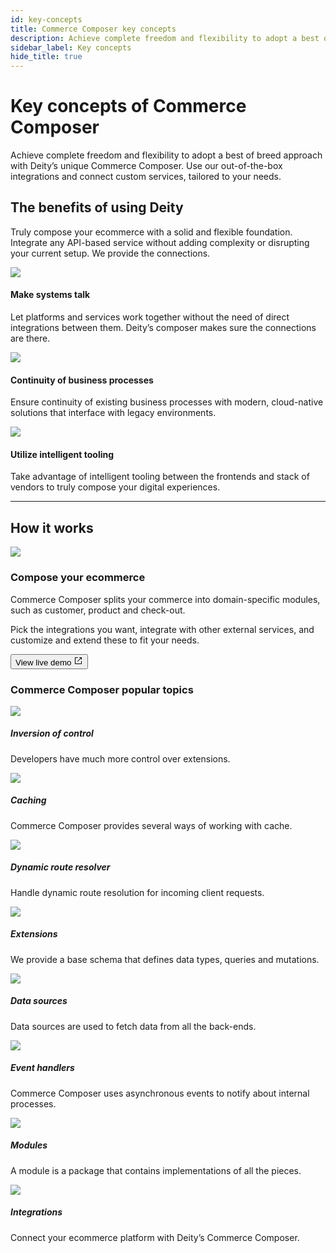 ```yaml
---
id: key-concepts
title: Commerce Composer key concepts
description: Achieve complete freedom and flexibility to adopt a best of breed approach with Deity’s unique Commerce Composer. 
sidebar_label: Key concepts
hide_title: true
---
```



# Key concepts of Commerce Composer
<p className="desc pb20">
Achieve complete freedom and flexibility to adopt a best of breed approach with Deity’s unique Commerce Composer. Use our out-of-the-box integrations and connect custom services, tailored to your needs.</p>

## The benefits of using Deity

Truly compose your ecommerce with a solid and flexible foundation. Integrate any API-based service without adding complexity or disrupting your current setup. We provide the connections.

<div className="flex mb40 invert">
  <Card open="true" to="">
    <img src="/docs/img/icons/talk.svg" />
    <h4>Make systems talk</h4>
    <p>Let platforms and services work together without the need of direct integrations between them. Deity’s composer makes sure the connections are there.</p>
  </Card>
  <Card open="true" to="">
    <img src="/docs/img/icons/continuity.svg" />
    <h4>Continuity of business processes</h4>
    <p>Ensure continuity of existing business processes with modern, cloud-native solutions that interface with legacy environments.</p>
  </Card>
  <Card open="true" to="">
    <img src="/docs/img/icons/intelligent.svg" />
    <h4>Utilize intelligent tooling</h4>
    <p>Take advantage of intelligent tooling between the frontends and stack of vendors to truly compose your digital experiences.</p>
  </Card>
</div>

---

## How it works

<div className="pb20"></div>
<div className="flex vertical-center mb80 brighten">
  <div className="text-center ">
    <img src="/docs/img/docs/platform/platform-concept.svg"/>
  </div>
  <div>
    <h3>Compose your ecommerce</h3>
    <p>
      Commerce Composer splits your commerce into domain-specific modules, such as customer, product and check-out. 
    </p>
    <p>
      Pick the integrations you want, integrate with other external services, and customize and extend these to fit your needs.
    </p>
    <p>
      <Button variant="outlined" size="medium" href="https://v3demo2.deity.io" target="_blank">
        View live demo
        <svg width="15" height="15" aria-hidden="true" viewBox="0 0 15 15" class="iconExternalLink_src-theme-Icon-ExternalLink-styles-module"><path fill="currentColor" d="M3 2C2.44772 2 2 2.44772 2 3V12C2 12.5523 2.44772 13 3 13H12C12.5523 13 13 12.5523 13 12V8.5C13 8.22386 12.7761 8 12.5 8C12.2239 8 12 8.22386 12 8.5V12H3V3L6.5 3C6.77614 3 7 2.77614 7 2.5C7 2.22386 6.77614 2 6.5 2H3ZM12.8536 2.14645C12.9015 2.19439 12.9377 2.24964 12.9621 2.30861C12.9861 2.36669 12.9996 2.4303 13 2.497L13 2.5V2.50049V5.5C13 5.77614 12.7761 6 12.5 6C12.2239 6 12 5.77614 12 5.5V3.70711L6.85355 8.85355C6.65829 9.04882 6.34171 9.04882 6.14645 8.85355C5.95118 8.65829 5.95118 8.34171 6.14645 8.14645L11.2929 3H9.5C9.22386 3 9 2.77614 9 2.5C9 2.22386 9.22386 2 9.5 2H12.4999H12.5C12.5678 2 12.6324 2.01349 12.6914 2.03794C12.7504 2.06234 12.8056 2.09851 12.8536 2.14645Z"></path></svg>
     </Button>
   </p>
  </div>
</div>

### Commerce Composer popular topics

<div className="flex brighten">
  <Card variant="horizontal" to="/docs/composer/core/inversion-of-control">
    <img src="/docs/img/icons/inversion.svg" />
    <div>
      <h5>Inversion of control</h5>
      <p>
         Developers have much more control over extensions.
      </p>
    </div>
  </Card>
  <Card variant="horizontal" to="/docs/composer/core/caching">
    <img src="/docs/img/icons/composercaching.svg" />
    <div>
      <h5>Caching</h5>
      <p>
        Commerce Composer provides several ways of working with cache.
      </p>
    </div>
  </Card>
</div>
<div className="flex brighten">
  <Card variant="horizontal" to="/docs/composer/core/dynamic-routes">
    <img src="/docs/img/icons/compass.svg" />
    <div>
      <h5>Dynamic route resolver</h5>
      <p>
        Handle dynamic route resolution for incoming client requests.
      </p>
    </div>
  </Card>
   <Card variant="horizontal" to="/docs/composer/extensions/about">
    <img src="/docs/img/icons/extending.svg" />
    <div>
      <h5>Extensions</h5>
      <p>
        We provide a base schema that defines data types, queries and mutations.
      </p>
    </div>
  </Card>
 
</div>
<div className="flex brighten">
   <Card variant="horizontal" to="/docs/composer/modules/common-services/data-sources">
    <img src="/docs/img/icons/graphqlcomposer.svg" />
    <div>
      <h5>Data sources</h5>
      <p>
        Data sources are used to fetch data from all the back-ends.
      </p>
    </div>
  </Card>
  <Card variant="horizontal" to="/docs/composer/modules/common-services/event-handlers">
    <img src="/docs/img/icons/flowarrow.svg" />
    <div>
      <h5>Event handlers</h5>
      <p>
        Commerce Composer uses asynchronous events to notify about internal processes. 
      </p>
    </div>
  </Card>

</div>

<div className="flex brighten">
  
  <Card variant="horizontal" to="/docs/composer/modules/about">
    <img src="/docs/img/icons/diamondsfour.svg" />
    <div>
      <h5>Modules</h5>
      <p>
        A module is a package that contains implementations of all the pieces.
      </p>
    </div>
  </Card>
  <Card variant="horizontal" to="/docs/composer/integrations">
    <img src="/docs/img/icons/plug.svg" />
    <div>
      <h5>Integrations</h5>
      <p>
        Connect your ecommerce platform with Deity’s Commerce Composer.
      </p>
    </div>
  </Card>

</div>



